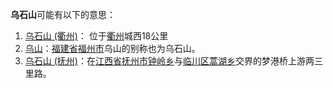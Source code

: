 '''乌石山'''可能有以下的意思：
# [[乌石山_(衢州)|乌石山 (衢州)]]： 位于[[衢州|衢州]]城西18公里
# [[乌山|乌山]]：[[福建省|福建省]][[福州市|福州市]]乌山的别称也为乌石山。
# [[乌石山_(抚州)|乌石山 (抚州)]]：在[[江西省|江西省]][[抚州市|抚州市]][[钟岭乡|钟岭乡]]与[[临川区|临川区]][[蒿湖乡|蒿湖乡]]交界的梦港桥上游两三里路。

{{消歧义|cat=三字中国地名消歧义}}